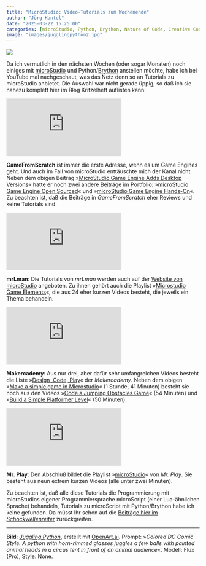 ```yaml
---
title: "MicroStudio: Video-Tutorials zum Wochenende"
author: "Jörg Kantel"
date: "2025-03-22 15:25:00"
categories: [microStudio, Python, Brython, Nature of Code, Creative Coding]
image: "images/jugglingpython2.jpg"
---
```


[![](images/jugglingpython2-b.jpg)](https://www.flickr.com/photos/schockwellenreiter/54401197019/)

Da ich vermutlich in den nächsten Wochen (oder sogar Monaten) noch einiges mit [microStudio](http://cognitiones.kantel-chaos-team.de/multimedia/spieleprogrammierung/microstudio.html) und Python/[Brython](http://cognitiones.kantel-chaos-team.de/programmierung/python/brython.html) anstellen möchte, habe ich bei YouTube mal nachgeschaut, was das Netz denn so an Tutorials zu microStudio anbietet. Die Auswahl war nicht gerade üppig, so daß ich sie nahezu komplett hier im ~~Blog~~ Kritzelheft auflisten kann:

<iframe class="if16_9" src="https://www.youtube.com/embed/jQ744nrh8uE?si=Xh3V5gs-kmr8MR0l" title="YouTube video player" frameborder="0" allow="accelerometer; autoplay; clipboard-write; encrypted-media; gyroscope; picture-in-picture; web-share" referrerpolicy="strict-origin-when-cross-origin" allowfullscreen></iframe>

**GameFromScratch** ist immer die erste Adresse, wenn es um Game Engines geht. Und auch im Fall von microStudio enttäuschte mich der Kanal nicht. Neben dem obigen Beitrag »[MicroStudio Game Engine Adds Desktop Versions](https://gamefromscratch.com/microstudio-game-engine-adds-desktop-versions/)« hatte er noch zwei andere Beiträge im Portfolio: »[microStudio Game Engine Open Sourced](https://gamefromscratch.com/microstudio-game-engine-open-sourced/)« und »[microStudio Game Engine Hands-On](https://gamefromscratch.com/microstudio-game-engine-hands-on/)«. Zu beachten ist, daß die Beiträge in *GameFromScratch* eher Reviews und keine Tutorials sind.

<iframe class="if16_9" src="https://www.youtube.com/embed/1cd-IWCEMoI?si=L6eeDpjoK2-wQQWX" title="YouTube video player" frameborder="0" allow="accelerometer; autoplay; clipboard-write; encrypted-media; gyroscope; picture-in-picture; web-share" referrerpolicy="strict-origin-when-cross-origin" allowfullscreen></iframe>

**mrLman**: Die Tutorials von *mrLman* werden auch auf der [Website von microStudio](https://microstudio.dev/tutorials/) angeboten. Zu ihnen gehört auch die Playlist »[Microstudio Game Elements](https://www.youtube.com/playlist?list=PLKKvmO6ujLbJhyQTkkhjnXmzCVHXWGC66)«, die aus 24 eher kurzen Videos besteht, die jeweils ein Thema behandeln.

<iframe class="if16_9" src="https://www.youtube.com/embed/baeSkAv8sg8?si=YhC60XYex9H7R_Mz" title="YouTube video player" frameborder="0" allow="accelerometer; autoplay; clipboard-write; encrypted-media; gyroscope; picture-in-picture; web-share" referrerpolicy="strict-origin-when-cross-origin" allowfullscreen></iframe>

**Makercademy**: Aus nur drei, aber dafür sehr umfangreichen Videos besteht die Liste »[Design, Code, Play](https://www.youtube.com/playlist?list=PLBe3We7ebJUQgy3ZRJfIcc2LH4sVOjPgg)« der *Makercademy*. Neben dem obigen »[Make a simple game in Microstudio](https://www.youtube.com/watch?v=baeSkAv8sg8)« (1 Stunde, 41 Minuten) besteht sie noch aus den Videos »[Code a Jumping Obstacles Game](https://www.youtube.com/watch?v=Y1aoBTP-iuQ)« (54 Minuten) und »[Build a Simple Platformer Level](https://www.youtube.com/watch?v=n27wp5C2vl0)« (50 Minuten).

<iframe class="if16_9" src="https://www.youtube.com/embed/Eaf9VsB3WLU?si=YT-OSWFyGVRDhcUr" title="YouTube video player" frameborder="0" allow="accelerometer; autoplay; clipboard-write; encrypted-media; gyroscope; picture-in-picture; web-share" referrerpolicy="strict-origin-when-cross-origin" allowfullscreen></iframe>

**Mr. Play**: Den Abschluß bildet die Playlist »[microStudio](https://www.youtube.com/playlist?list=PLIos1eMgRASadQvFm8p_QX7CiSRCFJkbL)« von *Mr. Play*. Sie besteht aus neun extrem kurzen Videos (alle unter zwei Minuten).

Zu beachten ist, daß alle diese Tutorials die Programmierung mit microStudios eigener Programmiersprache microScript (einer Lua-ähnlichen Sprache) behandeln, Tutorials zu microScript mit Python/Brython habe ich keine gefunden. Da müsst Ihr schon auf die [Beiträge hier im *Schockwellenreiter*](https://kantel.github.io/index.html#category=microStudio) zurückgreifen.

---

**Bild**: *[Juggling Python](https://www.flickr.com/photos/schockwellenreiter/54401197019/)*, erstellt mit [OpenArt.ai](https://openart.ai/home). Prompt: »*Colored DC Comic Style. A python with horn-rimmed glasses juggles a few balls with painted animal heads in a circus tent in front of an animal audience*«. Modell: Flux (Pro), Style: None.